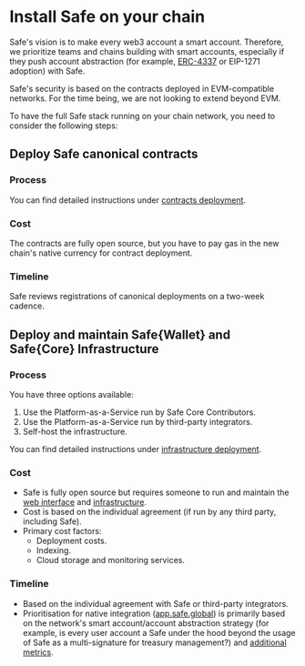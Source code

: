 
# Install Safe on your chain

Safe's vision is to make every web3 account a smart account. Therefore, we prioritize teams and chains building with smart accounts, especially if they push account abstraction (for example, [ERC-4337](../advanced/erc-4337/4337-safe.mdx) or EIP-1271 adoption) with Safe.

Safe's security is based on the contracts deployed in EVM-compatible networks. For the time being, we are not looking to extend beyond EVM.

To have the full Safe stack running on your chain network, you need to consider the following steps:


## Deploy Safe canonical contracts

### Process

You can find detailed instructions under [contracts deployment](./safe-contracts-deployment.mdx).

### Cost

The contracts are fully open source, but you have to pay gas in the new chain's native currency for contract deployment.

### Timeline

Safe reviews registrations of canonical deployments on a two-week cadence.

## Deploy and maintain Safe\{Wallet\} and Safe\{Core\} Infrastructure

### Process

You have three options available:

1. Use the Platform-as-a-Service run by Safe Core Contributors.
2. Use the Platform-as-a-Service run by third-party integrators.
3. Self-host the infrastructure.

You can find detailed instructions under [infrastructure deployment](./safe-infrastructure-deployment.mdx). 

### Cost

- Safe is fully open source but requires someone to run and maintain the [web interface](https://github.com/safe-global/safe-wallet-web) and [infrastructure](https://github.com/safe-global/safe-infrastructure/blob/main/docs/running_production.md).
- Cost is based on the individual agreement (if run by any third party, including Safe).
- Primary cost factors:
  - Deployment costs.
  - Indexing.
  - Cloud storage and monitoring services.

### Timeline

- Based on the individual agreement with Safe or third-party integrators.
- Prioritisation for native integration ([app.safe.global](https://app.safe.global)) is primarily based on the network's smart account/account abstraction strategy (for example, is every user account a Safe under the hood beyond the usage of Safe as a multi-signature for treasury management?) and [additional metrics](https://noteforms.com/forms/request-safe-ui-and-infra-support-4weugt).